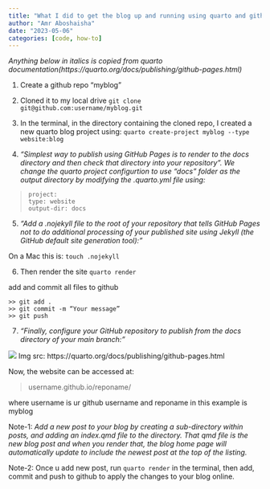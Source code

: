 ```yaml
---
title: "What I did to get the blog up and running using quarto and github pages? "
author: "Amr Aboshaisha"
date: "2023-05-06"
categories: [code, how-to]
---
```

*Anything below in italics is copied from quarto documentation(https://quarto.org/docs/publishing/github-pages.html)*

1. Create a github repo “myblog” 
2. Cloned it to my local drive 
```git clone git@github.com:username/myblog.git```

3. In the terminal, in the directory containing the cloned repo, I created a new quarto blog project using:
`quarto create-project myblog --type website:blog`

4. *“Simplest way to publish using GitHub Pages is to render to the docs directory and then check that directory into your repository”. We change the quarto project configurtion to use “docs” folder as the output directory by modifying the .quarto.yml file using:* 
 
> ```
project:
  type: website
  output-dir: docs
> ```

5. *“Add a .nojekyll file to the root of your repository that tells GitHub Pages not to do additional processing of your published site using Jekyll (the GitHub default site generation tool):”* 

On a Mac this is:
`touch .nojekyll`

6. Then render the site
`quarto render`

add and commit all files to github
```
>> git add .
>> git commit -m “Your message”
>> git push
```
7. *“Finally, configure your GitHub repository to publish from the docs directory of your main branch:”*

![](gh-pages-docs-dir.png)
Img src: https://quarto.org/docs/publishing/github-pages.html

Now, the website can be accessed at:

> username.github.io/reponame/

where username is ur github username and reponame in this example is myblog


Note-1: *Add a new post to your blog by creating a sub-directory within posts, and adding an index.qmd file to the directory. That qmd file is the new blog post and when you render that, the blog home page will automatically update to include the newest post at the top of the listing.*

Note-2: Once u add new post, run `quarto render` in the terminal, then add, commit and push to github to apply the changes to your blog online.

